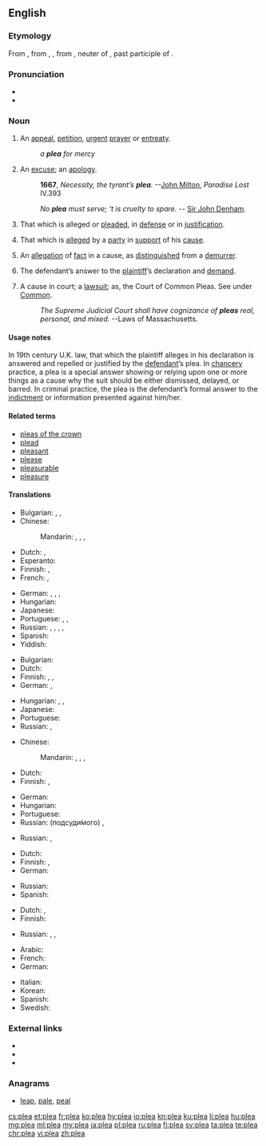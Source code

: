 {{also|pleâ}}
==English==

===Etymology===
From {{etyl|enm|en}}, from {{etyl|fro|en}} {{term|lang=fro|plait}}, {{term|lang=fro|plaid}}, from {{etyl|ML.|en}} {{term|lang=la|placitum||a decree, sentence, suit, plea, etc., {{etyl|la|en}} an opinion, determination, prescription, order; literally, that which is pleasing, pleasure}}, neuter of {{term|lang=la|placitus}}, past participle of {{term|lang=la|placere||to please}}.

===Pronunciation===
* {{IPA|/pliː/|lang=en}}
* {{rhymes|iː|lang=en}}

===Noun===
{{en-noun}}

# An [[appeal]], [[petition]], [[urgent]] [[prayer]] or [[entreaty]].
#: ''a '''plea''' for mercy''
# An [[excuse]]; an [[apology]].
#: '''1667''', ''Necessity, the tyrant’s '''plea'''.'' --[[w:John Milton|John Milton]], ''Paradise Lost'' IV.393
#: {{rfdate}} ''No '''plea''' must serve; ‘t is cruelty to spare.'' -- [[w:Sir John Denham|Sir John Denham]].
# That which is alleged or [[plead]]ed, in [[defense]] or in [[justification]].
# {{context|legal|lang=en}} That which is [[allege]]d by a [[party]] in [[support]] of his [[cause]].
# {{context|legal|lang=en}} An [[allegation]] of [[fact]] in a cause, as [[distinguish]]ed from a [[demurrer]].
# {{context|legal|lang=en}} The defendant’s answer to the [[plaintiff]]’s declaration and [[demand]].
# {{context|legal|lang=en}} A cause in court; a [[lawsuit]]; as, the Court of Common Pleas. See under [[Common]].
#: {{rfdate}} ''The Supreme Judicial Court shall have cognizance of '''pleas''' real, personal, and mixed.''      --Laws of Massachusetts.

====Usage notes====
In 19th century U.K. law, that which the plaintiff alleges in his declaration is answered and repelled or justified by the [[defendant]]’s plea. In [[chancery]] practice, a plea is a special answer showing or relying upon one or more things as a cause why the suit should be either dismissed, delayed, or barred. In criminal practice, the plea is the defendant’s formal answer to the [[indictment]] or information presented against him/her.

====Related terms====
* [[pleas of the crown]]
* [[plead]]
* [[pleasant]]
* [[please]]
* [[pleasurable]]
* [[pleasure]]

====Translations====
{{trans-top|appeal, petition, entreaty}}
* Bulgarian: {{t+|bg|апел|m|sc=Cyrl}}, {{t+|bg|петиция|f|sc=Cyrl}}, {{t+|bg|молба|f|sc=Cyrl}}
* Chinese:
*: Mandarin: {{t+|cmn|請求|sc=Hani}}, {{t+|cmn|请求|tr=qǐngqiú|sc=Hani}}, {{t+|cmn|懇求|sc=Hani}}, {{t+|cmn|恳求|tr=kěnqiú|sc=Hani}}
* Dutch: {{t|nl|pleidooi|n}}, {{t|nl|smeekbede|f}}
* Esperanto: {{t+|eo|pledo}}
* Finnish: {{t|fi|vetoomus}}, {{t+|fi|anomus}}
* French: {{t+|fr|supplication|f}}, {{t+|fr|appel|m}}
{{trans-mid}}
* German: {{t|de|Ersuchen|n}}, {{t|de|Flehen|n}}, {{t+|de|Bitte|f}}, {{t+|de|Appell|m}}
* Hungarian: {{t+|hu|kérvény}}
* Japanese: {{t|ja|嘆願|tr=たんがん, tangan|sc=Jpan}}
* Portuguese: {{t|pt|súplica|f}}, {{t|pt|apelo|m}}, {{t|pt|rogo|m}}
* Russian: {{t+|ru|про́сьба|f}}, {{t+|ru|мольба́|f}}, {{t+|ru|проше́ние|n}}, {{t+|ru|призы́в|m}} {{qualifier|appeal}}, {{t+|ru|пети́ция|f}} {{qualifier|petition}}
* Spanish: {{t+|es|alegato|m}}
* Yiddish: {{t|yi|בקשה|f|tr=bakoshe|sc=Hebr}}
{{trans-bottom}}

{{trans-top|excuse}}
* Bulgarian: {{t+|bg|извинение|n|sc=Cyrl}}
* Dutch: {{t|nl|pleidooi|n}}
* Finnish: {{t+|fi|selitys}}, {{t+|fi|tekosyy}}, {{t|fi|puolustelu}}
* German: {{t+|de|Entschuldigung|f}}, {{t+|de|Verteidigung|f}}
{{trans-mid}}
* Hungarian: {{t+|hu|kifogás}}, {{t+|hu|ürügy}}, {{t+|hu|mentség}}
* Japanese: {{t+|ja|弁解|tr=べんかい, benkai|sc=Jpan}}
* Portuguese: {{t|pt|desculpa|f}}
* Russian: {{t+|ru|оправда́ние|n}}, {{t+|ru|предло́г|m}}
{{trans-bottom}}

{{trans-top|that which is presented in defense or justification}}
* Chinese:
*: Mandarin: {{t+|cmn|辯解|sc=Hani}}, {{t+|cmn|辩解|tr=biànjiě|sc=Hani}}, {{t+|cmn|辯護|sc=Hani}}, {{t+|cmn|辩护|tr=biànhù|sc=Hani}}
* Dutch: {{t|nl|pleidooi|n}}
* Finnish: {{t|fi|puolustus}}, {{t+|fi|perustelu}}
{{trans-mid}}
* German: {{t+|de|Plädoyer|n}}
* Hungarian: {{t+|hu|védőbeszéd}}
* Portuguese: {{t|pt|desculpa|f}}
* Russian: {{t+|ru|заявле́ние|n}} (подсуди́мого) {{qualifier|statement, declaration}}, {{t+|ru|оправда́ние|n}} {{qualifier|justification}}
{{trans-bottom}}

{{trans-top|law: that which is alleged by a party in support of his cause}}
* Russian: {{t+|ru|иск|m}}, {{t+|ru|жа́лоба|f}}
{{trans-mid}}
{{trans-bottom}}

{{trans-top|law: allegation of fact in a cause, as distinguished from a demurrer}}
{{trans-mid}}
{{trans-bottom}}

{{trans-top|law: defendant's answer to plaintiff’s declaration}}
* Dutch: {{t|nl|pleidooi|n}}
* Finnish: {{t+|fi|vastine}}, {{t+|fi|vastaus}}
* German: {{t+|de|Plädoyer|n}}
{{trans-mid}}
* Russian: {{t+|ru|заявле́ние|n}} {{qualifier|statement, declaration}}
* Spanish: {{t+|es|alegato|m}}
{{trans-bottom}}

{{trans-top|law: cause in court}}
* Dutch: {{t+|nl|zaak|f}}, {{t+|nl|rechtszaak|f}}
* Finnish: {{t|fi|oikeusjuttu}}
{{trans-mid}}
* Russian: {{t|ru|[[суде́бный]] [[акт]]|m}}, {{t|ru|[[суде́бный]] [[проце́сс]]|m}}, {{t+|ru|тя́жба|f}}
{{trans-bottom}}

{{checktrans-top}}
* Arabic: {{t-check|ar|دَعْوَى قَضَائِيَّة|f|tr=daʿwā qaḍaʾiyya}}
* French: {{t+check|fr|supplication|f}}
* German: {{t+check|de|Plädoyer|n}}
{{trans-mid}}
* Italian: {{t+check|it|supplica|f}}
* Korean: {{t+check|ko|간청|sc=Kore}}
* Spanish: {{t-check|es|súplica|f}}
* Swedish: {{t+check|sv|försvar|c}}
{{trans-bottom}}

===External links===
* {{R:Webster 1913}}
* {{R:Century 1911}}
* {{R:OneLook}}

===Anagrams===
* [[leap#English|leap]], [[pale#English|pale]], [[peal#English|peal]]

[[cs:plea]]
[[et:plea]]
[[fr:plea]]
[[ko:plea]]
[[hy:plea]]
[[io:plea]]
[[kn:plea]]
[[ku:plea]]
[[li:plea]]
[[hu:plea]]
[[mg:plea]]
[[ml:plea]]
[[my:plea]]
[[ja:plea]]
[[pl:plea]]
[[ru:plea]]
[[fi:plea]]
[[sv:plea]]
[[ta:plea]]
[[te:plea]]
[[chr:plea]]
[[vi:plea]]
[[zh:plea]]